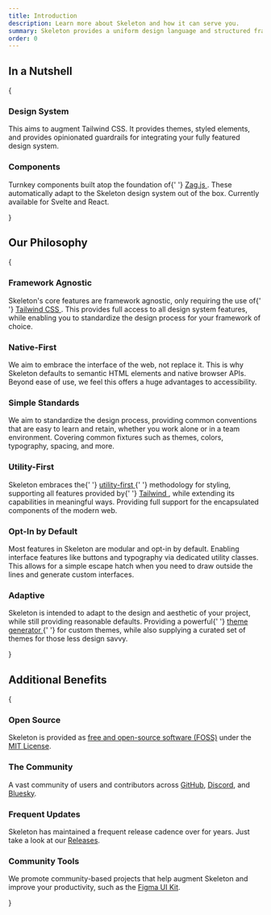 ```yaml
---
title: Introduction
description: Learn more about Skeleton and how it can serve you.
summary: Skeleton provides a uniform design language and structured framework for controlling the look and feel of your product and user experience. It serves as an opinionated design system that aims to greatly reduce the amount of time spent managing design elements and patterns, allowing you to more quickly build and manage your frontend interfaces at scale.
order: 0
---
```



<figure class="linker bg-noise">
	<SkeletonBig class="aspect-square size-48 drop-shadow-md fill-current" />
</figure>

## In a Nutshell

{

<div className="grid grid-cols-1 md:grid-cols-2 gap-4">
	<div className="card preset-outlined-surface-200-800 bg-surface-50-950 p-10 space-y-4">
		<h3 className="h3">Design System</h3>
		<p className="text-surface-800-200">
			This aims to augment Tailwind CSS. It provides themes, styled elements, and provides opinionated guardrails for integrating your fully
			featured design system.
		</p>
	</div>
	<div className="card preset-outlined-surface-200-800 bg-surface-50-950 p-10 space-y-4">
		<h3 className="h3">Components</h3>
		<p className="text-surface-800-200">
			Turnkey components built atop the foundation of{' '}
			<a href="https://zagjs.com/" target="_blank" class="anchor">
				Zag.js
			</a>
			. These automatically adapt to the Skeleton design system out of the box. Currently available for Svelte and React.
		</p>
	</div>
</div>
}

## Our Philosophy

{

<div className="grid grid-cols-1 md:grid-cols-2 gap-4">
	<div className="card preset-outlined-surface-200-800 bg-surface-50-950 p-10 space-y-4">
		<h3 className="h3">Framework Agnostic</h3>
		<p className="text-surface-800-200">
			Skeleton's core features are framework agnostic, only requiring the use of{' '}
			<a className="anchor" href="https://tailwindcss.com/" target="_blank" rel="external">
				Tailwind CSS
			</a>
			. This provides full access to all design system features, while enabling you to standardize the design process for your framework of
			choice.
		</p>
	</div>
	<div className="card preset-outlined-surface-200-800 bg-surface-50-950 p-10 space-y-4">
		<h3 className="h3">Native-First</h3>
		<p className="text-surface-800-200">
			We aim to embrace the interface of the web, not replace it. This is why Skeleton defaults to semantic HTML elements and native browser
			APIs. Beyond ease of use, we feel this offers a huge advantages to accessibility.
		</p>
	</div>
	<div className="card preset-outlined-surface-200-800 bg-surface-50-950 p-10 space-y-4">
		<h3 className="h3">Simple Standards</h3>
		<p className="text-surface-800-200">
			We aim to standardize the design process, providing common conventions that are easy to learn and retain, whether you work alone or in
			a team environment. Covering common fixtures such as themes, colors, typography, spacing, and more.
		</p>
	</div>
	<div className="card preset-outlined-surface-200-800 bg-surface-50-950 p-10 space-y-4">
		<h3 className="h3">Utility-First</h3>
		<p className="text-surface-800-200">
			Skeleton embraces the{' '}
			<a className="anchor" href="https://tailwindcss.com/docs/utility-first" target="_blank" rel="external">
				utility-first
			</a>{' '}
			methodology for styling, supporting all features provided by{' '}
			<a className="anchor" href="https://tailwindcss.com/" target="_blank" rel="external">
				Tailwind
			</a>
			, while extending its capabilities in meaningful ways. Providing full support for the encapsulated components of the modern web.
		</p>
	</div>
	<div className="card preset-outlined-surface-200-800 bg-surface-50-950 p-10 space-y-4">
		<h3 className="h3">Opt-In by Default</h3>
		<p className="text-surface-800-200">
			Most features in Skeleton are modular and opt-in by default. Enabling interface features like buttons and typography via dedicated
			utility classes. This allows for a simple escape hatch when you need to draw outside the lines and generate custom interfaces.
		</p>
	</div>
	<div className="card preset-outlined-surface-200-800 bg-surface-50-950 p-10 space-y-4">
		<h3 className="h3">Adaptive</h3>
		<p className="text-surface-800-200">
			Skeleton is intended to adapt to the design and aesthetic of your project, while still providing reasonable defaults. Providing a
			powerful{' '}
			<a className="anchor" href="https://themes.skeleton.dev/" target="_blank" rel="external">
				theme generator
			</a>{' '}
			for custom themes, while also supplying a curated set of themes for those less design savvy.
		</p>
	</div>
</div>
}

## Additional Benefits

{

<div className="grid grid-cols-1 md:grid-cols-2 gap-4">
    <div className="card preset-outlined-surface-200-800 bg-surface-50-950 p-10 space-y-4">
    	<h3 className="h3">Open Source</h3>
    	<p className="text-surface-800-200">
    		Skeleton is provided as <a href="https://github.com/skeletonlabs/skeleton" target="_blank" class="anchor">free and open-source software (FOSS)</a> under the <a href="https://github.com/skeletonlabs/skeleton?tab=MIT-1-ov-file#readme" target="_blank" class="anchor">MIT License</a>.
    	</p>
    </div>
    <div className="card preset-outlined-surface-200-800 bg-surface-50-950 p-10 space-y-4">
    	<h3 className="h3">The Community</h3>
    	<p className="text-surface-800-200">
    		A vast community of users and contributors across <a href="https://github.com/skeletonlabs/skeleton" target="_blank" class="anchor">GitHub</a>, <a href="https://discord.gg/EXqV7W8MtY" target="_blank" class="anchor">Discord</a>, and <a href="https://bsky.app/profile/skeleton.dev" target="_blank" class="anchor">Bluesky</a>.
    	</p>
    </div>
    <div className="card preset-outlined-surface-200-800 bg-surface-50-950 p-10 space-y-4">
    	<h3 className="h3">Frequent Updates</h3>
    	<p className="text-surface-800-200">
    		Skeleton has maintained a frequent release cadence over for years. Just take a look at our <a href="https://github.com/skeletonlabs/skeleton/releases" target="_blank" class="anchor">Releases</a>.
    	</p>
    </div>
    <div className="card preset-outlined-surface-200-800 bg-surface-50-950 p-10 space-y-4">
    	<h3 className="h3">Community Tools</h3>
    	<p className="text-surface-800-200">
    		We promote community-based projects that help augment Skeleton and improve your productivity, such as the <a href="https://www.etesie.dev/figma" target="_blank" rel="noopener noreferrer" class="anchor">Figma UI Kit</a>.
    	</p>
    </div>

</div>
}
